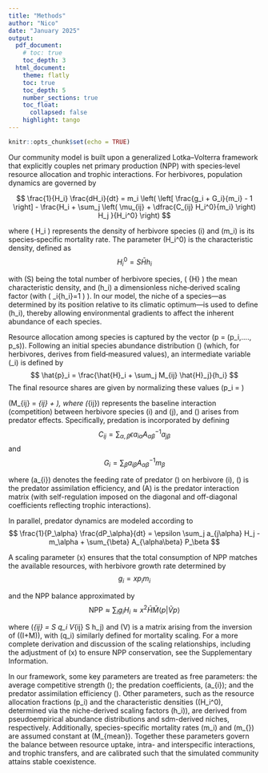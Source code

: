 ```yaml
---
title: "Methods"
author: "Nico"
date: "January 2025"
output:
  pdf_document:
    # toc: true
    toc_depth: 3
  html_document:
    theme: flatly
    toc: true
    toc_depth: 5
    number_sections: true
    toc_float:
      collapsed: false
    highlight: tango
---
```



```r
knitr::opts_chunk$set(echo = TRUE)
```

Our community model is built upon a generalized Lotka–Volterra framework that explicitly couples net primary production (NPP) with species‐level resource allocation and trophic interactions. For herbivores, population dynamics are governed by

$$
\frac{1}{H_i} \frac{dH_i}{dt} = m_i \left( \left[ \frac{g_i + G_i}{m_i} - 1 \right] - \frac{H_i + \sum_j \left( \mu_{ij} + \dfrac{C_{ij} H_i^0}{m_i} \right) H_j }{H_i^0} \right)
$$

where \( H_i \) represents the density of herbivore species \(i\) and \(m_i\) is its species‐specific mortality rate. The parameter \(H_i^0\) is the characteristic density, defined as
$$
H_i^0 = S \bar{H} h_i
$$

with \(S\) being the total number of herbivore species, \( \bar{H} \) the mean characteristic density, and \(h_i\) a dimensionless niche‐derived scaling factor (with \( \sum_i{h_i}=1 \) ). In our model, the niche of a species—as determined by its position relative to its climatic optimum—is used to define \(h_i\), thereby allowing environmental gradients to affect the inherent abundance of each species.

Resource allocation among species is captured by the vector \(p = (p_i,...., p_s)\). Following an initial species abundance distribution \(\hat{H}\) (which, for herbivores, derives from field‐measured values), an intermediate variable \(\hat{p}_i\) is defined by
$$
\hat{p}_i = \frac{\hat{H}_i + \sum_j M_{ij} \hat{H}_j}{h_i}
$$
The final resource shares are given by normalizing these values \(p_i = \frac{\hat{p}_i}{\sum_j \hat{p}_j}\)

\(M_{ij} = \mu_{ij} + \dfrac{C_{ij} H_i^0}{m_i}\), where \(\mu_{ij}\) represents the baseline interaction (competition) between herbivore species \(i\) and \(j\), and \(\dfrac{C_{ij} H_i^0}{m_i}\) arises from predator effects. Specifically, predation is incorporated by defining
$$
C_{ij} = \sum_{\alpha,\beta}\epsilon a_{i\alpha} A^{-1}_{\alpha\beta}a_{j\beta}
$$
and
$$
G_i = \sum_\beta a_{i\beta}A^{-1}_{\alpha\beta}m_\beta
$$

where \(a_{i\alpha}\) denotes the feeding rate of predator \(\alpha\) on herbivore \(i\), \(\epsilon\) is the predator assimilation efficiency, and \(A\) is the predator interaction matrix (with self-regulation imposed on the diagonal and off-diagonal coefficients reflecting trophic interactions).

In parallel, predator dynamics are modeled according to 
$$
\frac{1}{P_\alpha} \frac{dP_\alpha}{dt} = \epsilon \sum_j a_{j\alpha} H_j - m_\alpha + \sum_{\beta} A_{\alpha\beta} P_\beta
$$


A scaling parameter \(x\) ensures that the total consumption of NPP matches the available resources, with herbivore growth rate determined by
$$
g_i = xp_im_i
$$

and the NPP balance approximated by
$$
\text{NPP} \approx \sum_i g_i H_i \approx x^2 \bar{H} \bar{M} \langle p | \tilde{V} p \rangle
$$


where \(\tilde{V}_{ij} = S q_i V_{ij} S h_j\) and \(V\) is a matrix arising from the inversion of \((I+M)\), with \(q_i\) similarly defined for mortality scaling. For a more complete derivation and discussion of the scaling relationships, including the adjustment of \(x\) to ensure NPP conservation, see the Supplementary Information.

In our framework, some key parameters are treated as free parameters: the average competitive strength \(\mu\); the predation coefficients, \(a_{i\alpha}\); and the predator assimilation efficiency \(\epsilon\). Other parameters, such as the resource allocation fractions \(p_i\) and the characteristic densities  (\(H_i^0\), determined via the niche-derived scaling factors \(h_i\)), are derived from pseudoempirical abundance distributions and sdm-derived niches, respectively. Additionally, species-specific mortality rates \(m_i\) and \(m_{\alpha}\) are assumed constant at \(M_{mean}\). Together these parameters govern the balance between resource uptake, intra- and interspecific interactions, and trophic transfers, and are calibrated such that the simulated community attains stable coexistence.

